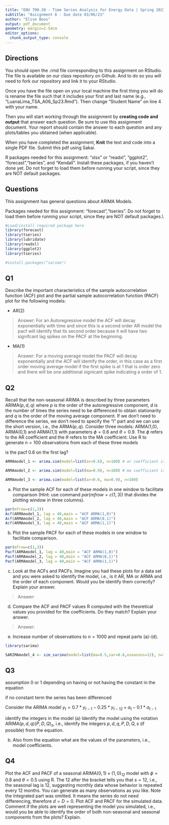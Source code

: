 ```yaml
---
title: "ENV 790.30 - Time Series Analysis for Energy Data | Spring 2023"
subtitle: "Assignment 6 - Due date 03/06/23"
author: "Elise Boos"
output: pdf_document
geometry: margin=2.54cm
editor_options: 
  chunk_output_type: console
---
```

  
## Directions
  
You should open the .rmd file corresponding to this assignment on RStudio. The file is available on our class repository on Github. And to do so you will need to fork our repository and link it to your RStudio.  

Once you have the file open on your local machine the first thing you will do is rename the file such that it includes your first and last name (e.g., "LuanaLima_TSA_A06_Sp23.Rmd"). Then change "Student Name" on line 4 with your name. 

Then you will start working through the assignment by  **creating code and output** that answer each question. Be sure to use this assignment document. Your report should contain the answer to each question and any plots/tables you obtained (when applicable).

When you have completed the assignment, **Knit** the text and code into a single PDF file. Submit this pdf using Sakai. 

R packages needed for this assignment: "xlsx" or "readxl", "ggplot2", "forecast","tseries", and "Kendall". Install these packages, if you haven't done yet. Do not forget to load them before running your script, since they are NOT default packages.

## Questions 

This assignment has general questions about ARIMA Models. 

Packages needed for this assignment: "forecast","tseries". Do not forget to load them before running your script, since they are NOT default packages.\\

```r
#Load/install required package here
library(forecast)
library(tseries)
library(lubridate)
library(readxl)
library(ggplot2)
library(tseries)

#install.packages("sarima")
```


## Q1
Describe the important characteristics of the sample autocorrelation function (ACF) plot and the partial sample autocorrelation function (PACF) plot for the following models: 


* AR(2)

> Answer: For an Autoregressive model the ACF will decay exponentially with time and since this is a second order AR model the pacf will identify that its second order because it will have two signifcant lag spikes on the PACF at the beginning.  

* MA(1)

> Answer: For a moving average model the PACF will decay exponentially and the ACF will identify the order, in this case as a first order moving average model if the first spike is at 1 that is order zero and there will be one additional signicant spike indicating a order of 1. 



## Q2
Recall that the non-seasonal ARIMA is described by three parameters ARIMA$(p,d,q)$ where $p$ is the order of the autoregressive component, $d$ is the number of times the series need to be differenced to obtain stationarity and $q$ is the order of the moving average component. If we don't need to difference the series, we don't need to specify the "I" part and we can use the short version, i.e., the ARMA$(p,q)$. Consider three models: ARMA(1,0), ARMA(0,1) and ARMA(1,1) with parameters $\phi=0.6$ and $\theta= 0.9$. The $\phi$ refers to the AR coefficient and the $\theta$ refers to the MA coefficient. Use R to generate $n=100$ observations from each of these three models

is the pacf 0.6 on the first lag?

```r

ARMAmodel_1 <- arima.sim(model=list(ar=0.6), n=100) # ar coefficient is 0.6

ARMAmodel_2 <- arima.sim(model=list(ma=0.9), n=100) # ma coefficient is 0.9

ARMAmodel_3 <- arima.sim(model=list(ar=0.6, ma=0.9), n=100)
```


(a) Plot the sample ACF for each of these models in one window to facilitate comparison (Hint: use command $par(mfrow=c(1,3))$ that divides the plotting window in three columns).  

```r
par(mfrow=c(1,3))
Acf(ARMAmodel_1, lag = 40,main = "ACF ARMA(1,0)")
Acf(ARMAmodel_2, lag = 40,main = "ACF ARMA(0,1)")
Acf(ARMAmodel_3, lag = 40,main = "ACF ARMA(1,1)")
```


(b) Plot the sample PACF for each of these models in one window to facilitate comparison.  

```r
par(mfrow=c(1,3))
Pacf(ARMAmodel_1, lag = 40,main = "ACF ARMA(1,0)")
Pacf(ARMAmodel_2, lag = 40,main = "ACF ARMA(0,1)")
Pacf(ARMAmodel_3, lag = 40,main = "ACF ARMA(1,1)")
```

(c) Look at the ACFs and PACFs. Imagine you had these plots for a data set and you were asked to identify the model, i.e., is it AR, MA or ARMA and the order of each component. Would you be identify them correctly? Explain your answer.

> Answer:

(d) Compare the ACF and PACF values R computed with the theoretical values you provided for the coefficients. Do they match? Explain your answer.

> Answer: 


(e) Increase number of observations to $n=1000$ and repeat parts (a)-(d).

```r
library(sarima)

SARIMAmodel_4 <- sim_sarima(model=list(ma=0.5,sar=0.8,nseasons=12), n=1000)
```



## Q3

assumption 0 or 1 depending on having or not having the constant in the equation 

if no constant term the series has been differenced 

Consider the ARIMA model $y_t=0.7*y_{t-1}-0.25*y_{t-12}+a_t-0.1*a_{t-1}$

identify the integers in the model 
(a) Identify the model using the notation ARIMA$(p,d,q)(P,D,Q)_ s$, i.e., identify the integers $p,d,q,P,D,Q,s$ (if possible) from the equation.

(b) Also from the equation what are the values of the parameters, i.e., model coefficients. 


## Q4

Plot the ACF and PACF of a seasonal ARIMA$(0, 1)\times(1, 0)_{12}$ model with $\phi =0 .8$ and $\theta = 0.5$ using R. The $12$ after the bracket tells you that $s=12$, i.e., the seasonal lag is 12, suggesting monthly data whose behavior is repeated every 12 months. You can generate as many observations as you like. Note the Integrated part was omitted. It means the series do not need differencing, therefore $d=D=0$. Plot ACF and PACF for the simulated data. Comment if the plots are well representing the model you simulated, i.e., would you be able to identify the order of both non-seasonal and seasonal components from the plots? Explain.

```r


```

